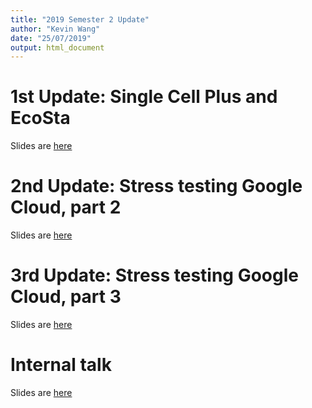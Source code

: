 ```yaml
---
title: "2019 Semester 2 Update"
author: "Kevin Wang"
date: "25/07/2019"
output: html_document
---
```


# 1st Update: Single Cell Plus and EcoSta

Slides are [here](2019S2_progress_scp.pdf)


# 2nd Update: Stress testing Google Cloud, part 2

Slides are [here](2019S2_progress_scp_part2.pdf)

# 3rd Update: Stress testing Google Cloud, part 3

Slides are [here](2019S2_progress_scp_part3.pdf)


# Internal talk

Slides are [here](CPOP_full_talk.pdf)